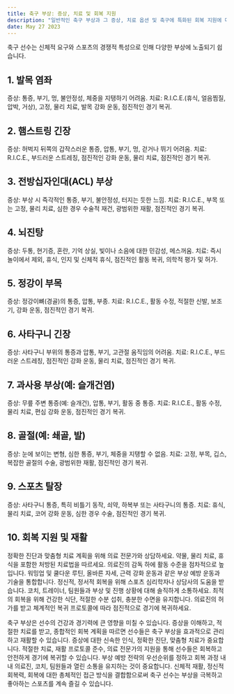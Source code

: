```yaml
---
title: 축구 부상: 증상, 치료 및 회복 지원
description: "일반적인 축구 부상과 그 증상, 치료 옵션 및 축구에 특화된 회복 지원에 대한 개요를 제공합니다."
date: May 27 2023
---
```

축구 선수는 신체적 요구와 스포츠의 경쟁적 특성으로 인해 다양한 부상에 노출되기 쉽습니다. 

## 1. 발목 염좌
증상: 통증, 부기, 멍, 불안정성, 체중을 지탱하기 어려움.
치료: R.I.C.E.(휴식, 얼음찜질, 압박, 거상), 고정, 물리 치료, 발목 강화 운동, 점진적인 경기 복귀.

## 2. 햄스트링 긴장
증상: 허벅지 뒤쪽의 갑작스러운 통증, 압통, 부기, 멍, 걷거나 뛰기 어려움.
치료: R.I.C.E., 부드러운 스트레칭, 점진적인 강화 운동, 물리 치료, 점진적인 경기 복귀.

## 3. 전방십자인대(ACL) 부상
증상: 부상 시 즉각적인 통증, 부기, 불안정성, 터지는 듯한 느낌.
치료: R.I.C.E., 부목 또는 고정, 물리 치료, 심한 경우 수술적 재건, 광범위한 재활, 점진적인 경기 복귀.

## 4. 뇌진탕
증상: 두통, 현기증, 혼란, 기억 상실, 빛이나 소음에 대한 민감성, 메스꺼움.
치료: 즉시 놀이에서 제외, 휴식, 인지 및 신체적 휴식, 점진적인 활동 복귀, 의학적 평가 및 허가.

## 5. 정강이 부목
증상: 정강이뼈(경골)의 통증, 압통, 부종.
치료: R.I.C.E., 활동 수정, 적절한 신발, 보조기, 강화 운동, 점진적인 경기 복귀.

## 6. 사타구니 긴장
증상: 사타구니 부위의 통증과 압통, 부기, 고관절 움직임의 어려움.
치료: R.I.C.E., 부드러운 스트레칭, 점진적인 강화 운동, 물리 치료, 점진적인 경기 복귀.

## 7. 과사용 부상(예: 슬개건염)
증상: 무릎 주변 통증(예: 슬개건), 압통, 부기, 활동 중 통증.
치료: R.I.C.E., 활동 수정, 물리 치료, 편심 강화 운동, 점진적인 경기 복귀.

## 8. 골절(예: 쇄골, 발)
증상: 눈에 보이는 변형, 심한 통증, 부기, 체중을 지탱할 수 없음.
치료: 고정, 부목, 깁스, 복잡한 골절의 수술, 광범위한 재활, 점진적인 경기 복귀.

## 9. 스포츠 탈장
증상: 사타구니 통증, 특히 비틀기 동작, 쇠약, 하복부 또는 사타구니의 통증.
치료: 휴식, 물리 치료, 코어 강화 운동, 심한 경우 수술, 점진적인 경기 복귀.

## 10. 회복 지원 및 재활
정확한 진단과 맞춤형 치료 계획을 위해 의료 전문가와 상담하세요.
약물, 물리 치료, 휴식을 포함한 처방된 치료법을 따르세요.
의료진의 감독 하에 활동 수준을 점차적으로 높입니다.
워밍업 및 쿨다운 루틴, 올바른 자세, 근력 강화 운동과 같은 부상 예방 운동과 기술을 통합합니다.
정신적, 정서적 회복을 위해 스포츠 심리학자나 상담사의 도움을 받습니다.
코치, 트레이너, 팀원들과 부상 및 진행 상황에 대해 솔직하게 소통하세요.
최적의 회복을 위해 건강한 식단, 적절한 수분 섭취, 충분한 수면을 유지합니다.
의료진의 허가를 받고 체계적인 복귀 프로토콜에 따라 점진적으로 경기에 복귀하세요.


축구 부상은 선수의 건강과 경기력에 큰 영향을 미칠 수 있습니다. 증상을 이해하고, 적절한 치료를 받고, 종합적인 회복 계획을 따르면 선수들은 축구 부상을 효과적으로 관리하고 재활할 수 있습니다. 증상에 대한 신속한 인식, 정확한 진단, 맞춤형 치료가 중요합니다. 적절한 치료, 재활 프로토콜 준수, 의료 전문가의 지원을 통해 선수들은 회복하고 안전하게 경기에 복귀할 수 있습니다. 부상 예방 전략의 우선순위를 정하고 회복 과정 내내 의료진, 코치, 팀원들과 열린 소통을 유지하는 것이 중요합니다. 신체적 재활, 정신적 회복력, 회복에 대한 총체적인 접근 방식을 결합함으로써 축구 선수는 부상을 극복하고 좋아하는 스포츠를 계속 즐길 수 있습니다. 
